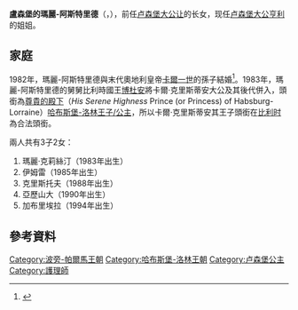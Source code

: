 {{Infobox royalty
| name       = 盧森堡的瑪麗-阿斯特里德
| title = {{LUX}}公主<br>[[File:Flag_of_Austria-Hungary_(1869-1918).svg|25px]] 奧地利大公妃殿下<br>''HI&RH'' Archduchess Marie Astrid of Austria
| image = De_troonwisseling_in_Luxemburg,_de_Hertogelijke_familie,_Bestanddeelnr_917-1202.jpg
| birth_name = {{Birth date and age|1954|2|17|df=y}}
| birth_place = {{LUX}}[[贝茨多夫_(卢森堡)|貝茨多夫]]
| royal house  = [[哈布斯堡-洛林王朝|哈布斯堡-洛林王朝]]<br>[[拿騷王朝|拿騷-魏爾堡王朝]]<br>
| religion   = [[羅馬天主教|羅馬天主教]]
| spouse = 奧地利的卡爾·克里斯蒂安大公
| father   = [[卢森堡大公|卢森堡大公]][[让_(卢森堡大公)|让]]
| mother = [[約瑟芬·夏洛特公主_(比利時)|比利時的約瑟芬·夏洛特]]
}}
'''盧森堡的瑪麗-阿斯特里德'''（{{lang-fr|''Marie-Astrid de Luxembourg''}}，{{bd|1954年|2月17日}}），前任[[卢森堡大公|卢森堡大公]][[让_(卢森堡大公)|让]]的长女，现任[[卢森堡大公|卢森堡大公]][[亨利_(卢森堡大公)|亨利]]的姐姐。

== 家庭 ==
1982年，瑪麗-阿斯特里德與末代奧地利皇帝[[卡爾一世_(奧地利皇帝)|卡爾一世]]的孫子{{le|奧地利的卡爾·克里斯蒂安|Archduke Carl Christian of Austria|卡爾·克里斯蒂安大公}}結婚<ref>{{cite web|url=https://today.rtl.lu/life/royals/a/1307255.html|title=Grand Ducal siblings: Princess Marie-Astrid, Prince Jean, Princess Margaretha and Prince Guillaume|website=RTL|date=2019-02-15|accessdate=2021-05-22|archive-date=2021-05-22|archive-url=https://web.archive.org/web/20210522073114/https://today.rtl.lu/life/royals/a/1307255.html|dead-url=no}}</ref>。1983年，瑪麗-阿斯特里德的舅舅比利時國王[[博杜安_(比利时国王)|博杜安]]將卡爾·克里斯蒂安大公及其後代併入{{link-en|比利時貴族|Belgian nobility}}，頭銜為[[殿下|尊貴的殿下]]（''His Serene Highness'' Prince (or Princess) of Habsburg-Lorraine）[[哈布斯堡-洛林王朝|哈布斯堡-洛林王子/公主]]，所以卡爾·克里斯蒂安其王子頭銜在[[比利时|比利时]]為合法頭銜。

兩人共有3子2女：
# 瑪麗·克莉絲汀（1983年出生）
# 伊姆雷（1985年出生）
# 克里斯托夫（1988年出生）
# 亞歷山大（1990年出生）
# 加布里埃拉（1994年出生）

== 參考資料 ==
{{Reflist}}

{{DEFAULTSORT:Marie Astrid}}
[[Category:波旁-帕爾馬王朝|Category:波旁-帕爾馬王朝]]
[[Category:哈布斯堡-洛林王朝|Category:哈布斯堡-洛林王朝]]
[[Category:卢森堡公主|Category:卢森堡公主]]
[[Category:護理師|Category:護理師]]